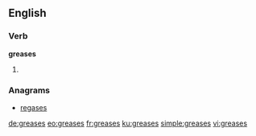 ==English==

===Verb===
'''greases'''

# {{en-third-person singular of|grease}}

===Anagrams===
* [[regases#English|regases]]

[[de:greases]]
[[eo:greases]]
[[fr:greases]]
[[ku:greases]]
[[simple:greases]]
[[vi:greases]]